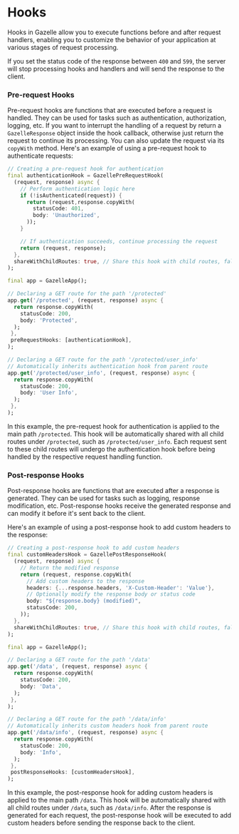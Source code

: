 # Hooks
Hooks in Gazelle allow you to execute functions before and after request handlers,
enabling you to customize the behavior of your application at various stages of request processing.

<Warning>If you set the status code of the response between `400` and `599`, the server will stop processing
hooks and handlers and will send the response to the client.</Warning>

### Pre-request Hooks
Pre-request hooks are functions that are executed before a request is handled.
They can be used for tasks such as authentication, authorization, logging, etc.
If you want to interrupt the handling of a request by return a `GazelleResponse` object
inside the hook callback, otherwise just return the request to continue its processing.
You can also update the request via its `copyWith` method.
Here's an example of using a pre-request hook to authenticate requests:
```dart
// Creating a pre-request hook for authentication
final authenticationHook = GazellePreRequestHook(
  (request, response) async {
    // Perform authentication logic here
    if (!isAuthenticated(request)) {
      return (request,response.copyWith(
        statusCode: 401,
        body: 'Unauthorized',
      ));
    }

    // If authentication succeeds, continue processing the request
    return (request, response);
  },
  shareWithChildRoutes: true, // Share this hook with child routes, false by default
);

final app = GazelleApp();

// Declaring a GET route for the path '/protected'
app.get('/protected', (request, response) async {
  return response.copyWith(
    statusCode: 200,
    body: 'Protected',
  );
 },
 preRequestHooks: [authenticationHook],
);

// Declaring a GET route for the path '/protected/user_info'
// Automatically inherits authentication hook from parent route
app.get('/protected/user_info', (request, response) async {
  return response.copyWith(
    statusCode: 200,
    body: 'User Info',
  );
 },
);
```
In this example, the pre-request hook for authentication is applied to the main path `/protected`.
This hook will be automatically shared with all child routes under `/protected`, such as `/protected/user_info`.
Each request sent to these child routes will undergo the authentication hook before being handled by the respective request handling function.

### Post-response Hooks
Post-response hooks are functions that are executed after a response is generated.
They can be used for tasks such as logging, response modification, etc.
Post-response hooks receive the generated response and can modify it before it's sent back to the client.

Here's an example of using a post-response hook to add custom headers to the response:
```dart
// Creating a post-response hook to add custom headers
final customHeadersHook = GazellePostResponseHook(
  (request, response) async {
    // Return the modified response
    return (request, response.copyWith(
      // Add custom headers to the response
      headers: {...response.headers, 'X-Custom-Header': 'Value'},
      // Optionally modify the response body or status code
      body: "${response.body} (modified)",
      statusCode: 200,
    ));
  },
  shareWithChildRoutes: true, // Share this hook with child routes, false by default
);

final app = GazelleApp();

// Declaring a GET route for the path '/data'
app.get('/data', (request, response) async {
  return response.copyWith(
    statusCode: 200,
    body: 'Data',
  );
 },
);

// Declaring a GET route for the path '/data/info'
// Automatically inherits custom headers hook from parent route
app.get('/data/info', (request, response) async {
  return response.copyWith(
    statusCode: 200,
    body: 'Info',
  );
 },
 postResponseHooks: [customHeadersHook],
);
```
In this example, the post-response hook for adding custom headers is applied to the main path `/data`.
This hook will be automatically shared with all child routes under `/data`, such as `/data/info`.
After the response is generated for each request, the post-response hook will be executed to add custom headers before sending the response back to the client.
